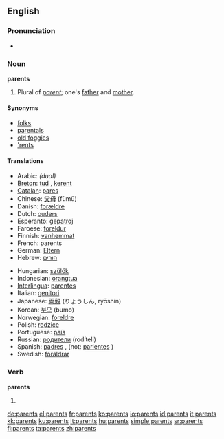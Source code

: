 ==English==

===Pronunciation===
*{{audio|en-us-parents.ogg|Audio (US)}}

===Noun===
'''parents''' {{p}}

# Plural of ''[[parent]]''; one's [[father]] and [[mother]].

====Synonyms====
*[[folks]]
*[[parentals]]
*[[old foggies]]
*[['rents]]

====Translations====
{{top}}
*Arabic: {{Arab|[[والدين]]}} {{IPAchar|(walidēn)}} ''(dual)''
*[[Breton]]: [[tud]] {{p}}, [[kerent]] {{p}}
*[[Catalan]]: [[pares]] {{m|p}}
*Chinese: [[父母]] (fùmǔ)
*Danish: [[forældre]] {{c|p}}
*Dutch: [[ouders]] {{m|p}}
*Esperanto: [[gepatroj]] {{p}}
*Faroese: [[foreldur]] {{n|p}}
*Finnish: [[vanhemmat]] {{p}}
*French: parents {{m|p}}
*German: [[Eltern]] {{m|p}}
*Hebrew: [[הורים]] {{m|p}}
{{mid}}
*Hungarian: [[szülők]] {{p}}
*Indonesian: [[orangtua]]
*[[Interlingua]]: [[parentes]]
*Italian: [[genitori]] {{m|p}}
*Japanese: [[両親]] (りょうしん, ryōshin)
*Korean: [[부모]] (bumo)
*Norwegian: [[foreldre]] {{p}}
*Polish: [[rodzice]] {{p}}
*Portuguese: [[país#Portuguese|país]]
*Russian: [[родители]] (rodíteli) {{p}}
*Spanish: [[padres]] {{m|p}}, (not: [[pariente]]s {{m|p}})
*Swedish: [[föräldrar]] {{p}}
{{bottom}}

===Verb===
'''parents'''

# {{third-person singular of|[[parent]]}}

[[de:parents]]
[[el:parents]]
[[fr:parents]]
[[ko:parents]]
[[io:parents]]
[[id:parents]]
[[it:parents]]
[[kk:parents]]
[[ku:parents]]
[[lt:parents]]
[[hu:parents]]
[[simple:parents]]
[[sr:parents]]
[[fi:parents]]
[[ta:parents]]
[[zh:parents]]